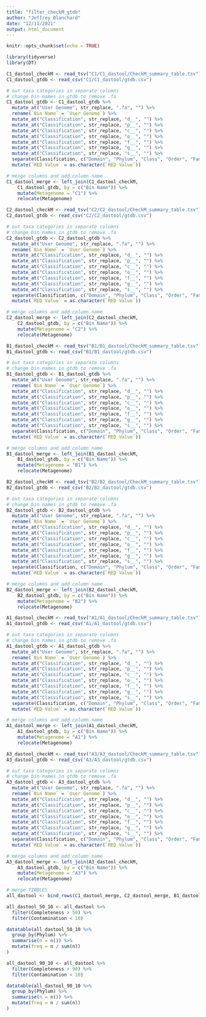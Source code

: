 ```yaml
---
title: "filter_checkM_gtdb"
author: "Jeffrey Blanchard"
date: "12/11/2021"
output: html_document
---
```


```r
knitr::opts_chunk$set(echo = TRUE)
```

```r
library(tidyverse)
library(DT)
```

```r
C1_dastool_checkM <- read_tsv("C1/C1_dastool/CheckM_summary_table.tsv")
C1_dastool_gtdb <- read_csv("C1/C1_dastool/gtdb.csv")

# out taxa categories in separate columns
# change bin names in gtdb to remove .fa
C1_dastool_gtdb <- C1_dastool_gtdb %>% 
  mutate_at("User Genome", str_replace, ".fa", "") %>% 
  rename(`Bin Name` = `User Genome`) %>% 
  mutate_at("Classification", str_replace, "d__", "") %>% 
  mutate_at("Classification", str_replace, "p__", "") %>% 
  mutate_at("Classification", str_replace, "c__", "") %>% 
  mutate_at("Classification", str_replace, "o__", "") %>% 
  mutate_at("Classification", str_replace, "f__", "") %>% 
  mutate_at("Classification", str_replace, "g__", "") %>% 
  mutate_at("Classification", str_replace, "s__", "") %>% 
  separate(Classification, c("Domain", "Phylum", "Class", "Order", "Family", "Genus", "Species"), ";") %>% 
  mutate(`RED Value` = as.character(`RED Value`))

# merge columns and add column name 
C1_dastool_merge <- left_join(C1_dastool_checkM,
    C1_dastool_gtdb, by = c("Bin Name")) %>% 
    mutate(Metagenome = "C1") %>% 
    relocate(Metagenome)
```


```r
C2_dastool_checkM <- read_tsv("C2/C2_dastool/CheckM_summary_table.tsv")
C2_dastool_gtdb <- read_csv("C2/C2_dastool/gtdb.csv")

# out taxa categories in separate columns
# change bin names in gtdb to remove .fa
C2_dastool_gtdb <- C2_dastool_gtdb %>% 
  mutate_at("User Genome", str_replace, ".fa", "") %>% 
  rename(`Bin Name` = `User Genome`) %>% 
  mutate_at("Classification", str_replace, "d__", "") %>% 
  mutate_at("Classification", str_replace, "p__", "") %>% 
  mutate_at("Classification", str_replace, "c__", "") %>% 
  mutate_at("Classification", str_replace, "o__", "") %>% 
  mutate_at("Classification", str_replace, "f__", "") %>% 
  mutate_at("Classification", str_replace, "g__", "") %>% 
  mutate_at("Classification", str_replace, "s__", "") %>% 
  separate(Classification, c("Domain", "Phylum", "Class", "Order", "Family", "Genus", "Species"), ";") %>% 
  mutate(`RED Value` = as.character(`RED Value`))

# merge columns and add column name 
C2_dastool_merge <- left_join(C2_dastool_checkM,
    C2_dastool_gtdb, by = c("Bin Name")) %>% 
    mutate(Metagenome = "C2") %>% 
    relocate(Metagenome)
```

```r
B1_dastool_checkM <- read_tsv("B1/B1_dastool/CheckM_summary_table.tsv")
B1_dastool_gtdb <- read_csv("B1/B1_dastool/gtdb.csv")

# out taxa categories in separate columns
# change bin names in gtdb to remove .fa
B1_dastool_gtdb <- B1_dastool_gtdb %>% 
  mutate_at("User Genome", str_replace, ".fa", "") %>% 
  rename(`Bin Name` = `User Genome`) %>% 
  mutate_at("Classification", str_replace, "d__", "") %>% 
  mutate_at("Classification", str_replace, "p__", "") %>% 
  mutate_at("Classification", str_replace, "c__", "") %>% 
  mutate_at("Classification", str_replace, "o__", "") %>% 
  mutate_at("Classification", str_replace, "f__", "") %>% 
  mutate_at("Classification", str_replace, "g__", "") %>% 
  mutate_at("Classification", str_replace, "s__", "") %>% 
  separate(Classification, c("Domain", "Phylum", "Class", "Order", "Family", "Genus", "Species"), ";") %>% 
  mutate(`RED Value` = as.character(`RED Value`))

# merge columns and add column name 
B1_dastool_merge <- left_join(B1_dastool_checkM,
    B1_dastool_gtdb, by = c("Bin Name")) %>% 
    mutate(Metagenome = "B1") %>% 
    relocate(Metagenome)
```

```r
B2_dastool_checkM <- read_tsv("B2/B2_dastool/CheckM_summary_table.tsv")
B2_dastool_gtdb <- read_csv("B2/B2_dastool/gtdb.csv")

# out taxa categories in separate columns
# change bin names in gtdb to remove .fa
B2_dastool_gtdb <- B2_dastool_gtdb %>% 
  mutate_at("User Genome", str_replace, ".fa", "") %>% 
  rename(`Bin Name` = `User Genome`) %>% 
  mutate_at("Classification", str_replace, "d__", "") %>% 
  mutate_at("Classification", str_replace, "p__", "") %>% 
  mutate_at("Classification", str_replace, "c__", "") %>% 
  mutate_at("Classification", str_replace, "o__", "") %>% 
  mutate_at("Classification", str_replace, "f__", "") %>% 
  mutate_at("Classification", str_replace, "g__", "") %>% 
  mutate_at("Classification", str_replace, "s__", "") %>% 
  separate(Classification, c("Domain", "Phylum", "Class", "Order", "Family", "Genus", "Species"), ";") %>% 
  mutate(`RED Value` = as.character(`RED Value`))

# merge columns and add column name 
B2_dastool_merge <- left_join(B2_dastool_checkM,
    B2_dastool_gtdb, by = c("Bin Name")) %>% 
    mutate(Metagenome = "B2") %>% 
    relocate(Metagenome)
```

```r
A1_dastool_checkM <- read_tsv("A1/A1_dastool/CheckM_summary_table.tsv")
A1_dastool_gtdb <- read_csv("A1/A1_dastool/gtdb.csv")

# out taxa categories in separate columns
# change bin names in gtdb to remove .fa
A1_dastool_gtdb <- A1_dastool_gtdb %>% 
  mutate_at("User Genome", str_replace, ".fa", "") %>% 
  rename(`Bin Name` = `User Genome`) %>% 
  mutate_at("Classification", str_replace, "d__", "") %>% 
  mutate_at("Classification", str_replace, "p__", "") %>% 
  mutate_at("Classification", str_replace, "c__", "") %>% 
  mutate_at("Classification", str_replace, "o__", "") %>% 
  mutate_at("Classification", str_replace, "f__", "") %>% 
  mutate_at("Classification", str_replace, "g__", "") %>% 
  mutate_at("Classification", str_replace, "s__", "") %>% 
  separate(Classification, c("Domain", "Phylum", "Class", "Order", "Family", "Genus", "Species"), ";") %>% 
  mutate(`RED Value` = as.character(`RED Value`))

# merge columns and add column name 
A1_dastool_merge <- left_join(A1_dastool_checkM,
    A1_dastool_gtdb, by = c("Bin Name")) %>% 
    mutate(Metagenome = "A1") %>% 
    relocate(Metagenome)
```


```r
A3_dastool_checkM <- read_tsv("A3/A3_dastool/CheckM_summary_table.tsv")
A3_dastool_gtdb <- read_csv("A3/A3_dastool/gtdb.csv")

# out taxa categories in separate columns
# change bin names in gtdb to remove .fa
A3_dastool_gtdb <- A3_dastool_gtdb %>% 
  mutate_at("User Genome", str_replace, ".fa", "") %>% 
  rename(`Bin Name` = `User Genome`) %>% 
  mutate_at("Classification", str_replace, "d__", "") %>% 
  mutate_at("Classification", str_replace, "p__", "") %>% 
  mutate_at("Classification", str_replace, "c__", "") %>% 
  mutate_at("Classification", str_replace, "o__", "") %>% 
  mutate_at("Classification", str_replace, "f__", "") %>% 
  mutate_at("Classification", str_replace, "g__", "") %>% 
  mutate_at("Classification", str_replace, "s__", "") %>% 
  separate(Classification, c("Domain", "Phylum", "Class", "Order", "Family", "Genus", "Species"), ";") %>% 
  mutate(`RED Value` = as.character(`RED Value`))

# merge columns and add column name 
A3_dastool_merge <- left_join(A3_dastool_checkM,
    A3_dastool_gtdb, by = c("Bin Name")) %>% 
    mutate(Metagenome = "A3") %>% 
    relocate(Metagenome)
```

```r
# merge TIBBLES
all_dastool <- bind_rows(C1_dastool_merge, C2_dastool_merge, B1_dastool_merge, B2_dastool_merge, A1_dastool_merge, A3_dastool_merge)
```


```r
all_dastool_50_10 <- all_dastool %>%
  filter(Completeness > 50) %>% 
  filter(Contamination < 10) 
```

```r
datatable(all_dastool_50_10 %>% 
  group_by(Phylum) %>% 
  summarise(n = n()) %>%
  mutate(freq = n / sum(n)) 
)
```

```r
all_dastool_90_10 <- all_dastool %>%
  filter(Completeness > 90) %>% 
  filter(Contamination < 10) 
```

```r
datatable(all_dastool_90_10 %>% 
  group_by(Phylum) %>% 
  summarise(n = n()) %>%
  mutate(freq = n / sum(n)) 
)
```




